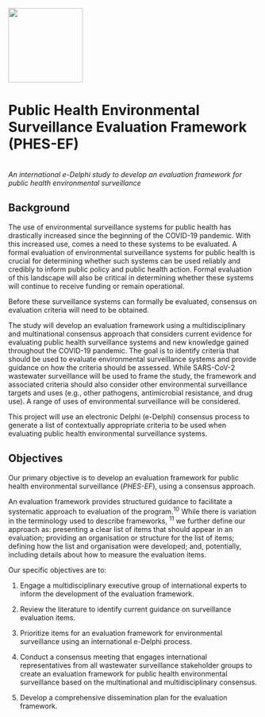 ::: centered-content
![](assets/phes-ef-logo_colour.svg){width="150"}

# Public Health Environmental Surveillance Evaluation Framework (PHES-EF)

<br>
*An international e-Delphi study to develop an evaluation framework for public health environmental surveillance*
<br>
:::

## Background

The use of environmental surveillance systems for public health has drastically increased since the beginning of the COVID-19 pandemic. With this increased use, comes a need to these systems to be evaluated. A formal evaluation of environmental surveillance systems for public health is crucial for determining whether such systems can be used reliably and credibly to inform public policy and public health action. Formal evaluation of this landscape will also be critical in determining whether these systems will continue to receive funding or remain operational.

Before these surveillance systems can formally be evaluated, consensus on evaluation criteria will need to be obtained.

The study will develop an evaluation framework using a multidisciplinary and multinational consensus approach that considers current evidence for evaluating public health surveillance systems and new knowledge gained throughout the COVID-19 pandemic. The goal is to identify criteria that should be used to evaluate environmental surveillance systems and provide guidance on how the criteria should be assessed. While SARS-CoV-2 wastewater surveillance will be used to frame the study, the framework and associated criteria should also consider other environmental surveillance targets and uses (e.g., other pathogens, antimicrobial resistance, and drug use). A range of uses of environmental surveillance will be considered.

This project will use an electronic Delphi (e-Delphi) consensus process to generate a list of contextually appropriate criteria to be used when evaluating public health environmental surveillance systems.

## Objectives

Our primary objective is to develop an evaluation framework for public health environmental surveillance (*PHES-EF*), using a consensus approach.

An evaluation framework provides structured guidance to facilitate a systematic approach to evaluation of the program.^10^ While there is variation in the terminology used to describe frameworks, ^11^ we further define our approach as: presenting a clear list of items that should appear in an evaluation; providing an organisation or structure for the list of items; defining how the list and organisation were developed; and, potentially, including details about how to measure the evaluation items.

Our specific objectives are to:

1.  Engage a multidisciplinary executive group of international experts to inform the development of the evaluation framework.

2.  Review the literature to identify current guidance on surveillance evaluation items.

3.  Prioritize items for an evaluation framework for environmental surveillance using an international e-Delphi process.

4.  Conduct a consensus meeting that engages international representatives from all wastewater surveillance stakeholder groups to create an evaluation framework for public health environmental surveillance based on the multinational and multidisciplinary consensus.

5.  Develop a comprehensive dissemination plan for the evaluation framework.
